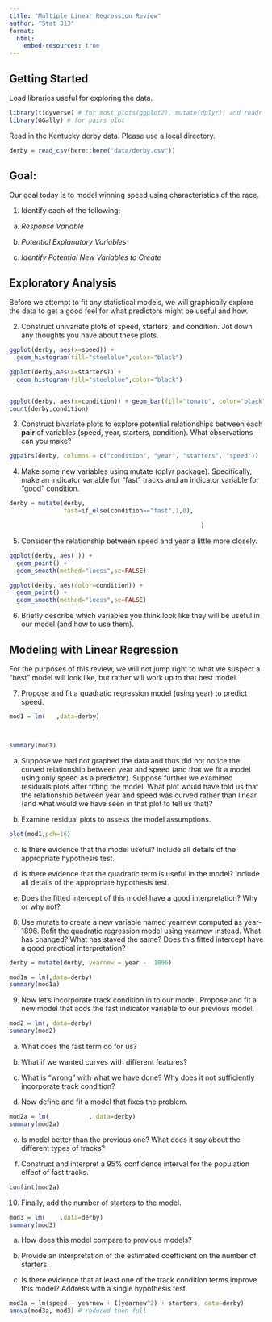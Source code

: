 ```yaml
---
title: "Multiple Linear Regression Review"
author: "Stat 313"
format:
  html:
    embed-resources: true
---
```


## Getting Started

Load libraries useful for exploring the data.

```r
library(tidyverse) # for most plots(ggplot2), mutate(dplyr), and readr
library(GGally) # for pairs plot
```

Read in the Kentucky derby data. Please use a local directory.

```r
derby = read_csv(here::here("data/derby.csv"))
```

## Goal:

Our goal today is to model winning speed using characteristics of the race.

1.  Identify each of the following:

<!-- -->

a.  *Response Variable*

b.  *Potential Explanatory Variables*

c.  *Identify Potential New Variables to Create*

## Exploratory Analysis

Before we attempt to fit any statistical models, we will graphically explore the data to get a good feel for what predictors might be useful and how.

2.  Construct univariate plots of speed, starters, and condition. Jot down any thoughts you have about these plots.

```r
ggplot(derby, aes(x=speed)) + 
  geom_histogram(fill="steelblue",color="black")

ggplot(derby,aes(x=starters)) + 
  geom_histogram(fill="steelblue",color="black")


ggplot(derby, aes(x=condition)) + geom_bar(fill="tomato", color="black")
count(derby,condition)
```

3.  Construct bivariate plots to explore potential relationships between each **pair** of variables (speed, year, starters, condition). What observations can you make?

```r
ggpairs(derby, columns = c("condition", "year", "starters", "speed"))
```

4.  Make some new variables using mutate (dplyr package). Specifically, make an indicator variable for "fast" tracks and an indicator variable for "good" condition.

```r
derby = mutate(derby,
               fast=if_else(condition=="fast",1,0),

                                                     )
```

5.  Consider the relationship between speed and year a little more closely.

```r
ggplot(derby, aes( )) + 
  geom_point() + 
  geom_smooth(method="loess",se=FALSE)

ggplot(derby, aes(color=condition)) +
  geom_point() + 
  geom_smooth(method="loess",se=FALSE)
```

6.  Briefly describe which variables you think look like they will be useful in our model (and how to use them).

## Modeling with Linear Regression

For the purposes of this review, we will not jump right to what we suspect a "best" model will look like, but rather will work up to that best model.

7.  Propose and fit a quadratic regression model (using year) to predict speed.

```r
mod1 = lm(   ,data=derby)



summary(mod1)
```

a.  Suppose we had not graphed the data and thus did not notice the curved relationship between year and speed (and that we fit a model using only speed as a predictor). Suppose further we examined residuals plots after fitting the model. What plot would have told us that the relationship between year and speed was curved rather than linear (and what would we have seen in that plot to tell us that)?

b.  Examine residual plots to assess the model assumptions.

```r
plot(mod1,pch=16)
```

c.  Is there evidence that the model useful? Include all details of the appropriate hypothesis test.


d.  Is there evidence that the quadratic term is useful in the model? Include all details of the appropriate hypothesis test.

e.  Does the fitted intercept of this model have a good interpretation? Why or why not?


<!-- -->

8.  Use mutate to create a new variable named yearnew computed as year-1896. Refit the quadratic regression model using yearnew instead. What has changed? What has stayed the same? Does this fitted intercept have a good practical interpretation?

```r
derby = mutate(derby, yearnew = year -  1896)
```

```r
mod1a = lm(,data=derby)
summary(mod1a)
```

9.  Now let's incorporate track condition in to our model. Propose and fit a new model that adds the fast indicator variable to our previous model.

```r
mod2 = lm(, data=derby)
summary(mod2)
```

a.  What does the fast term do for us?

b.  What if we wanted curves with different features?

c.  What is "wrong" with what we have done? Why does it not sufficiently incorporate track condition?

d.  Now define and fit a model that fixes the problem.

```r
mod2a = lm(           , data=derby)
summary(mod2a)
```

e.  Is model better than the previous one? What does it say about the different types of tracks?

f.  Construct and interpret a 95% confidence interval for the population effect of fast tracks.

```r
confint(mod2a)
```

10. Finally, add the number of starters to the model.

```r
mod3 = lm(    ,data=derby)
summary(mod3)
```

a.  How does this model compare to previous models?

b.  Provide an interpretation of the estimated coefficient on the number of starters.

c.  Is there evidence that at least one of the track condition terms improve this model? Address with a single hypothesis test

```r
mod3a = lm(speed ~ yearnew + I(yearnew^2) + starters, data=derby)
anova(mod3a, mod3) # reduced then full
```
